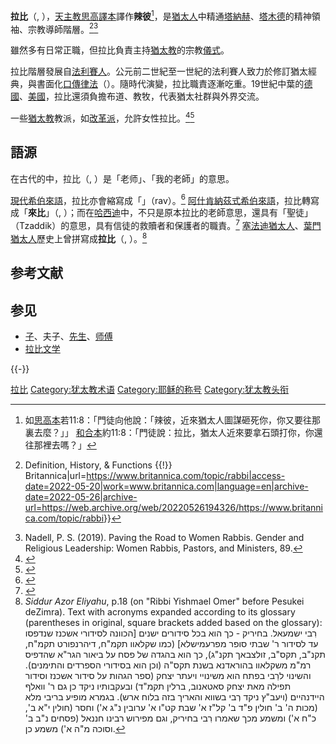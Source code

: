 {{Otheruses}}
{{Jew}}

'''拉比'''（{{lang-he|רַבִּי}}, {{lang-en|Rabbi}}），[[天主教會|天主教]][[思高譯本|思高譯本]]譯作'''辣彼'''<ref>如[[思高本|思高本]]若11:8：「門徒向他說：「辣彼，近來猶太人圖謀砸死你，你又要往那裏去麼？」」 [[和合本|和合本]]約11:8：「門徒說：拉比，猶太人近來要拿石頭打你，你還往那裡去嗎？」</ref>，是[[猶太人|猶太人]]中精通[[塔納赫|塔納赫]]、[[塔木德|塔木德]]的精神領袖、宗教導師階層。<ref>{{Cite web|title=rabbi {{!}} Definition, History, & Functions {{!}} Britannica|url=https://www.britannica.com/topic/rabbi|access-date=2022-05-20|work=www.britannica.com|language=en|archive-date=2022-05-26|archive-url=https://web.archive.org/web/20220526194326/https://www.britannica.com/topic/rabbi}}</ref><ref>Nadell, P. S. (2019). Paving the Road to Women Rabbis. Gender and Religious Leadership: Women Rabbis, Pastors, and Ministers, 89.</ref>

雖然多有日常正職，但拉比負責主持[[猶太教|猶太教]]的宗教[[儀式|儀式]]。{{Citation needed|因此，拉比的社會地位十分尊崇，連君王也經常邀請拉比進宮教導。在猶太人的[[宗教經典|宗教經典]]《[[塔木德|塔木德]]》，就經常提及拉比的事蹟。|time=2022-5-20}}

拉比階層發展自[[法利赛人|法利賽人]]。公元前二世紀至一世紀的法利賽人致力於修訂猶太經典，與書面化[[法利赛人#口傳律法|口傳律法]]（{{lang|en|Oral Torah}}）。隨時代演變，拉比職責逐漸吃重。19世紀中葉的[[德國|德國]]、[[美國|美國]]，拉比還須負擔布道、教牧，代表猶太社群與外界交流。

一些[[犹太教|猶太教]]教派，如[[猶太教改革派|改革派]]，允許女性拉比。<ref>{{Cite book|title=In Between Feminism and Orthodox Judaism|last=Israel-Cohen|first=Y.|year=2012|location=Brill|pages=69-78|chapter=Orthodox Women Rabbis?“It’s Only a Matter of Time}}</ref><ref>{{Cite book|title=Paving the Road to Women Rabbis. Gender and Religious Leadership: Women Rabbis, Pastors, and Ministers, 89.|last=Nadell|first=P. S.|year=2019}}</ref>
== 語源 ==
在古代的{{Tsl|en|Mishnaic_Hebrew|米示拿希伯來語}}中，拉比（{{rtl-lang|he|רְבִּי}}, {{lang|en|Rabbi}}）是「老师」、「我的老師」的意思。

[[希伯来语|現代希伯來語]]，拉比亦會縮寫成「{{rtl-lang|he|רב}}」（rav）。<ref>{{Cite web|title=Definition of Rav|url=https://www.dictionary.com/browse/rav|access-date=2022-05-20|work=www.dictionary.com|language=en|archive-date=2022-05-28|archive-url=https://web.archive.org/web/20220528002730/https://www.dictionary.com/browse/rav}}</ref> [[阿什肯納茲式希伯來語|阿什肯納茲式希伯來語]]，拉比轉寫成「'''來比'''」（{{rtl-lang|he|רבי}}, {{Lang|en|Rebbe}}）；而在[[哈西迪猶太教|哈西迪]]中，'''{{tsl|en|Rebbe|來比}}'''不只是原本拉比的老師意思，還具有「聖徒」（Tzaddik）的意思，具有信徒的救贖者和保護者的職責。<ref>{{Cite journal |last=白玉廣 |year=2010 |title=猶太哈西德運動歷史初探 |journal=世界宗教研究 |publisher=中國社會科學院 |issue=4}}</ref> [[塞法迪犹太人|塞法迪猶太人]]、[[葉門猶太人|葉門猶太人]]歷史上曾拼寫成'''拉比'''（{{rtl-lang|he|רִבִּי}}, {{Lang|en|ribbī}}）。<ref>''Siddur Azor Eliyahu'', p.18 (on "Ribbi Yishmael Omer" before Pesukei deZimra). Text with acronyms expanded according to its glossary (parentheses in original, square brackets added based on the glossary): רִבי ישמעאל. בחיריק - כך הוא בכל סידורים ישנים [הכוונה לסידורי אשכנז שנדפסו עד לסידור ר' שבתי סופר מפרעמישלא] (כמו שקלאוו תקמ"ח, דיהרנפורט תקמ"ח, תקנ"ב, תקס"ב, זולצבאך תקנ"ג), כך הוא בהגדה של פסח על ביאור הגר"א שהדפיס רמ"מ משקלאוו בהוראדנא בשנת תקס"ה (וכן הוא בסידורי הספרדים והתימנים). והשינוי לרַבי בפתח הוא משינויי ויעתר יצחק (ספר הגהות על סידור אשכנז וסידור תפילה מאת יצחק סאטאנוב, ברלין תקמ"ד) ובעקבותיו ניקד כן גם ר' וואלף היידנהיים (ויעב"ץ ניקד רְבי בשווא והאריך בזה בלוח ארש). בגמרא מופיע בריבי מלא (מכות ה' ב' חולין פ"ד ב' קל"ז א' שבת קט"ו א' ערובין נ"ג א') וחסר (חולין י"א ב', כ"ח א') ומשמע מכך שאמרו רִבי בחיריק, וגם מפירוש רבינו חננאל (פסחים נ"ב ב' וסוכה מ"ה א') משמע כן.</ref>

== 参考文献 ==
{{Reflist}}

== 参见 ==
* [[子|子]]、夫子、[[先生|先生]]、[[师傅|师傅]]
* [[拉比文学|拉比文学]]

{{-}}
{{犹太人和犹太教}}

{{Authority control}}
[[Category:拉比|]]
[[Category:犹太教术语|Category:犹太教术语]]
[[Category:耶稣的称号|Category:耶稣的称号]]
[[Category:犹太教头衔|Category:犹太教头衔]]